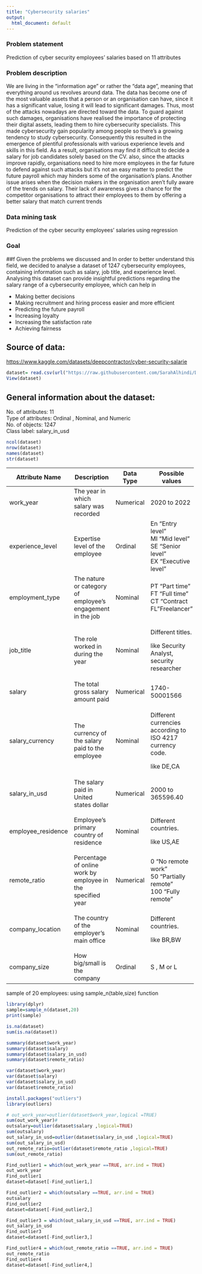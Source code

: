 ---
title: "Cybersecurity salaries"
output:
  html_document: default
---


### Problem statement
Prediction of cyber security employees' salaries based on 11 attributes 


### Problem description

We are living in the "information age" or rather the "data age", meaning that everything around us revolves around data. The data has become one of the most valuable assets that a person or an organisation can have, since it has a significant value, losing it will lead to significant damages. Thus, most of the attacks nowadays are directed toward the data. To guard against such damages, organisations have realised the importance of protecting their digital assets, leading them to hire cybersecurity specialists. This made cybersecurity gain popularity among people so there's a growing tendency to study cybersecurity. Consequently this resulted in the emergence of plentiful professionals with various experience levels and skills in this field. As a result, organisations may find it difficult to decide a salary for job candidates solely based on the CV. also, since the attacks improve rapidly, organisations need to hire more employees in the far future to defend against such attacks but it's not an easy matter to predict the future payroll which may hinders some of the organisation's plans. Another issue arises when the decision makers in the organisation aren't fully aware of the trends on salary. Their lack of awareness gives a chance for the competitor organisations to attract their employees to them by offering a better salary that match current trends




### Data mining task
Prediction of the cyber security employees' salaries using regression





### Goal

##f Given the problems we discussed and In order to better understand this field, we decided to analyse a dataset of 1247 cybersecurity employees, containing information such as salary, job title, and experience level. Analysing this dataset can provide insightful predictions regarding the salary range of a cybersecurity employee, which can help in

-   Making better decisions
-   Making recruitment and hiring process easier and more efficient
-   Predicting the future payroll
-   Increasing loyalty
-   Increasing the satisfaction rate
-   Achieving fairness

## Source of data:

<https://www.kaggle.com/datasets/deepcontractor/cyber-security-salarie>

```{r}
dataset= read.csv(url("https://raw.githubusercontent.com/SarahAlhindi/DM_project/main/Data%20Set/salaries_cyber.csv"), header=TRUE)
View(dataset)

```

## General information about the dataset:

No. of attributes: 11\
Type of attributes: Ordinal , Nominal, and Numeric\
No. of objects: 1247\
Class label: salary_in_usd

```{r}
ncol(dataset)
nrow(dataset)
names(dataset)
str(dataset)

```

+--------------------+-------------------------------------------------------------+---------------+-----------------------------------------------------------+
| **Attribute Name** | **Description**                                             | **Data Type** | **Possible values**                                       |
+====================+=============================================================+===============+===========================================================+
| work_year          | The year in which salary was recorded                       | Numerical     | 2020 to 2022                                              |
+--------------------+-------------------------------------------------------------+---------------+-----------------------------------------------------------+
| experience_level   | Expertise level of the employee                             | Ordinal       | En "Entry level"\                                         |
|                    |                                                             |               | MI "Mid level"\                                           |
|                    |                                                             |               | SE "Senior level"\                                        |
|                    |                                                             |               | EX "Executive level"                                      |
+--------------------+-------------------------------------------------------------+---------------+-----------------------------------------------------------+
| employment_type    | The nature or category of employee's engagement in the job  | Nominal       | PT "Part time"\                                           |
|                    |                                                             |               | FT "Full time"\                                           |
|                    |                                                             |               | CT "Contract\                                             |
|                    |                                                             |               | FL "Freelancer"                                           |
+--------------------+-------------------------------------------------------------+---------------+-----------------------------------------------------------+
| job_title          | The role worked in during the year                          | Nominal       | Different titles.                                         |
|                    |                                                             |               |                                                           |
|                    |                                                             |               | like Security Analyst, security researcher                |
+--------------------+-------------------------------------------------------------+---------------+-----------------------------------------------------------+
| salary             | The total gross salary amount paid                          | Numerical     | 1740-50001566                                             |
+--------------------+-------------------------------------------------------------+---------------+-----------------------------------------------------------+
| salary_currency    | The currency of the salary paid to the employee             | Nominal       | Different currencies according to ISO 4217 currency code. |
|                    |                                                             |               |                                                           |
|                    |                                                             |               | like DE,CA                                                |
+--------------------+-------------------------------------------------------------+---------------+-----------------------------------------------------------+
| salary_in_usd      | The salary paid in United states dollar                     | Numerical     | 2000 to 365596.40                                         |
+--------------------+-------------------------------------------------------------+---------------+-----------------------------------------------------------+
| employee_residence | Employee's primary country of residence                     | Nominal       | Different countries.                                      |
|                    |                                                             |               |                                                           |
|                    |                                                             |               | like US,AE                                                |
+--------------------+-------------------------------------------------------------+---------------+-----------------------------------------------------------+
| remote_ratio       | Percentage of online work by employee in the specified year | Numerical     | 0 "No remote work"\                                       |
|                    |                                                             |               | 50 "Partially remote"\                                    |
|                    |                                                             |               | 100 "Fully remote"                                        |
+--------------------+-------------------------------------------------------------+---------------+-----------------------------------------------------------+
| company_location   | The country of the employer's main office                   | Nominal       | Different countries.                                      |
|                    |                                                             |               |                                                           |
|                    |                                                             |               | like BR,BW                                                |
+--------------------+-------------------------------------------------------------+---------------+-----------------------------------------------------------+
| company_size       | How big/small is the company                                | Ordinal       | S , M or L                                                |
+--------------------+-------------------------------------------------------------+---------------+-----------------------------------------------------------+

sample of 20 employees:
using sample_n(table,size) function

```{r}
library(dplyr)
sample=sample_n(dataset,20)
print(sample)
```

```{r}
is.na(dataset)
sum(is.na(dataset))

summary(dataset$work_year)
summary(dataset$salary)
summary(dataset$salary_in_usd)
summary(dataset$remote_ratio)

var(dataset$work_year)
var(dataset$salary)
var(dataset$salary_in_usd)
var(dataset$remote_ratio)

install.packages("outliers")
library(outliers)

# out_work_year=outlier(dataset$work_year,logical =TRUE)
sum(out_work_year)#
outsalary=outlier(dataset$salary ,logical=TRUE)
sum(outsalary)
out_salary_in_usd=outlier(dataset$salary_in_usd ,logical=TRUE)
sum(out_salary_in_usd)
out_remote_ratio=outlier(dataset$remote_ratio ,logical=TRUE)
sum(out_remote_ratio)

Find_outlier1 = which(out_work_year ==TRUE, arr.ind = TRUE)
out_work_year
Find_outlier1
dataset=dataset[-Find_outlier1,]

Find_outlier2 = which(outsalary ==TRUE, arr.ind = TRUE)
outsalary
Find_outlier2
dataset=dataset[-Find_outlier2,]

Find_outlier3 = which(out_salary_in_usd ==TRUE, arr.ind = TRUE)
out_salary_in_usd
Find_outlier3
dataset=dataset[-Find_outlier3,]

Find_outlier4 = which(out_remote_ratio ==TRUE, arr.ind = TRUE)
out_remote_ratio
Find_outlier4
dataset=dataset[-Find_outlier4,]

```

